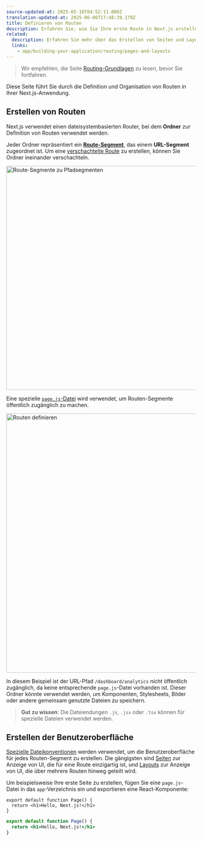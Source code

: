 ```yaml
---
source-updated-at: 2025-05-16T04:52:11.000Z
translation-updated-at: 2025-06-06T17:48:39.179Z
title: Definieren von Routen
description: Erfahren Sie, wie Sie Ihre erste Route in Next.js erstellen.
related:
  description: Erfahren Sie mehr über das Erstellen von Seiten und Layouts.
  links:
    - app/building-your-application/routing/pages-and-layouts
---
```


> Wir empfehlen, die Seite [Routing-Grundlagen](/docs/app/building-your-application/routing) zu lesen, bevor Sie fortfahren.

Diese Seite führt Sie durch die Definition und Organisation von Routen in Ihrer Next.js-Anwendung.

## Erstellen von Routen

Next.js verwendet einen dateisystembasierten Router, bei dem **Ordner** zur Definition von Routen verwendet werden.

Jeder Ordner repräsentiert ein [**Route-Segment**](/docs/app/building-your-application/routing#route-segments), das einem **URL-Segment** zugeordnet ist. Um eine [verschachtelte Route](/docs/app/building-your-application/routing#nested-routes) zu erstellen, können Sie Ordner ineinander verschachteln.

<Image
  alt="Route-Segmente zu Pfadsegmenten"
  srcLight="/docs/light/route-segments-to-path-segments.png"
  srcDark="/docs/dark/route-segments-to-path-segments.png"
  width="1600"
  height="594"
/>

Eine spezielle [`page.js`-Datei](/docs/app/building-your-application/routing/pages-and-layouts#pages) wird verwendet, um Routen-Segmente öffentlich zugänglich zu machen.

<Image
  alt="Routen definieren"
  srcLight="/docs/light/defining-routes.png"
  srcDark="/docs/dark/defining-routes.png"
  width="1600"
  height="687"
/>

In diesem Beispiel ist der URL-Pfad `/dashboard/analytics` _nicht_ öffentlich zugänglich, da keine entsprechende `page.js`-Datei vorhanden ist. Dieser Ordner könnte verwendet werden, um Komponenten, Stylesheets, Bilder oder andere gemeinsam genutzte Dateien zu speichern.

> **Gut zu wissen**: Die Dateiendungen `.js`, `.jsx` oder `.tsx` können für spezielle Dateien verwendet werden.

## Erstellen der Benutzeroberfläche

[Spezielle Dateikonventionen](/docs/app/building-your-application/routing#file-conventions) werden verwendet, um die Benutzeroberfläche für jedes Routen-Segment zu erstellen. Die gängigsten sind [Seiten](/docs/app/building-your-application/routing/pages-and-layouts#pages) zur Anzeige von UI, die für eine Route einzigartig ist, und [Layouts](/docs/app/building-your-application/routing/pages-and-layouts#layouts) zur Anzeige von UI, die über mehrere Routen hinweg geteilt wird.

Um beispielsweise Ihre erste Seite zu erstellen, fügen Sie eine `page.js`-Datei in das `app`-Verzeichnis ein und exportieren eine React-Komponente:

```tsx filename="app/page.tsx" switcher
export default function Page() {
  return <h1>Hello, Next.js!</h1>
}
```

```jsx filename="app/page.js" switcher
export default function Page() {
  return <h1>Hello, Next.js!</h1>
}
```